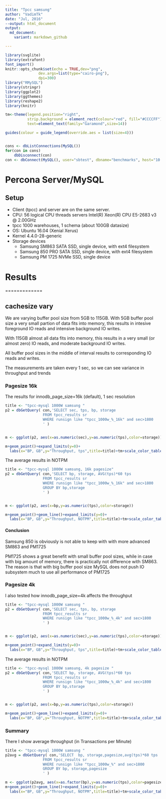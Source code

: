 ```yaml
---
title: "Tpcc samsung"
author: "VadimTk"
date: "Jul, 2016"
--output: html_document
output:
  md_document:
    variant: markdown_github

---
```


```r
library(svglite)
library(extrafont)
font_import()
knitr::opts_chunk$set(echo = TRUE,dev="png", 
               dev.args=list(type="cairo-png"),
               dpi=300)
library("RMySQL")
library(stringr)
library(ggplot2)
library(ggthemes)
library(reshape2)
library(knitr)

tm<-theme(legend.position="right",
          strip.background = element_rect(colour="red", fill="#CCCCFF"),
          text=element_text(family="Garamond",size=14))

guides(colour = guide_legend(override.aes = list(size=4)))


cons <- dbListConnections(MySQL())
for(con in cons)
    dbDisconnect(con)
con <- dbConnect(MySQL(), user="sbtest", dbname="benchmarks", host="10.20.2.4")

```

# Percona Server/MySQL

## Setup

* Client (tpcc) and server are on the same server. 
* CPU: 56 logical CPU threads servers Intel(R) Xeon(R) CPU E5-2683 v3 @ 2.00GHz
* tpcc 1000 warehouses, 1 schema (about 100GB datasize)
* OS: Ubuntu 16.04 (Xenial Xerus)
* Kernel 4.4.0-28-generic
* Storage devices
  * Samsung SM863 SATA SSD, single device, with ext4 filesystem
  * Samsung 850 PRO SATA SSD, single device, with ext4 filesystem
  * Samsung PM 1725 NVMe SSD, single device

# Results

=============

## cachesize vary

We are varying buffer pool size from 5GB to 115GB. 
With 5GB buffer pool size a very small partion of data fits into memory, this results in intesive foreground IO reads
and intensive background IO writes.

With 115GB almost all data fits into memory, this results in a very small (or almost zero) IO reads, and moderate background IO writes.

All buffer pool sizes in the middle of interval results to corresponding IO reads and writes.

The measurements are taken every 1 sec, so we can see variance in throughput and trends

### Pagesize 16k

The results for innodb_page_size=16k (default), 1 sec resolution
```r

title <- "tpcc-mysql 1000W samsung "
p2 = dbGetQuery( con,'SELECT sec, tps, bp, storage 
                 FROM tpcc_results sr 
                 WHERE runsign like "tpcc_1000w_%_16k" and sec>1800
                 ' )


m <- ggplot(p2, aes(x=as.numeric(sec),y=as.numeric(tps),color=storage))

m+geom_point()+expand_limits(y=0)+
  labs(x="BP, GB",y="Throughput, tps",title=title)+tm+scale_color_tableau(name="Storage")+facet_wrap(~bp,labeller = label_both)

```

The average results in NOTPM
```r

title <- "tpcc-mysql 1000W samsung, 16k pagesize"
p2 = dbGetQuery( con,'SELECT bp, storage, AVG(tps)*60 tps
                 FROM tpcc_results sr 
                 WHERE runsign like "tpcc_1000w_%_16k" and sec>1800
                 GROUP BY bp,storage
                 ' )


m <- ggplot(p2, aes(x=bp,y=as.numeric(tps),color=storage))

m+geom_point()+geom_line()+expand_limits(y=0)+
  labs(x="BP, GB",y="Throughput, NOTPM",title=title)+tm+scale_color_tableau(name="Storage")+scale_y_continuous(labels = scales::comma)

```

#### Conclusion
Samsung 850 is obviously is not able to keep with with more advanced SM863 and PM1725

PM1725 shows a great benefit with small buffer pool sizes, while in case with big amount of memory, there is practically not difference with SM863.
The reason is that with big buffer pool size MySQL does not push IO subsystem much to use all performance of PM1725

### Pagesize 4k

I also tested how innodb_page_size=4k affects the throughput

```r

title <- "tpcc-mysql 1000W samsung "
p2 = dbGetQuery( con,'SELECT sec, tps, bp, storage 
                 FROM tpcc_results sr 
                 WHERE runsign like "tpcc_1000w_%_4k" and sec>1800
                 ' )


m <- ggplot(p2, aes(x=as.numeric(sec),y=as.numeric(tps),color=storage))

m+geom_point()+expand_limits(y=0)+
  labs(x="BP, GB",y="Throughput, tps",title=title)+tm+scale_color_tableau(name="Storage")+facet_wrap(~bp,labeller = label_both)


```

The average results in NOTPM
```r

title <- "tpcc-mysql 1000W samsung, 4k pagesize "
p2 = dbGetQuery( con,'SELECT bp, storage, AVG(tps)*60 tps
                 FROM tpcc_results sr 
                 WHERE runsign like "tpcc_1000w_%_4k" and sec>1800
                 GROUP BY bp,storage
                 ' )


m <- ggplot(p2, aes(x=bp,y=as.numeric(tps),color=storage))

m+geom_point()+geom_line()+expand_limits(y=0)+
  labs(x="BP, GB",y="Throughput, NOTPM",title=title)+tm+scale_color_tableau(name="Storage")+scale_y_continuous(labels = scales::comma)

```

### Summary
There I show average throughput (in Transactions per Minute)
```r

title <- "tpcc-mysql 1000W samsung "
p2avg = dbGetQuery( con,'SELECT  bp, storage,pagesize,avg(tps)*60 tps
                 FROM tpcc_results sr 
                 WHERE runsign like "tpcc_1000w_%" and sec>1800
                 GROUP BY bp, storage,pagesize
                 ' )

m <- ggplot(p2avg, aes(x=as.factor(bp),y=as.numeric(tps),color=pagesize,group=pagesize))
m+geom_point()+geom_line()+expand_limits(y=0)+
  labs(x="BP, GB",y="Throughput, NOTPM",title=title)+tm+scale_color_tableau(name="pagesize")+facet_wrap(~storage,labeller = label_both)


```